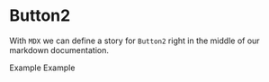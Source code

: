  
<Meta title='MDX|Button2' component={Button2} />
 
# Button2
 
With `MDX` we can define a story for `Button2` right in the middle of our
markdown documentation.
 
<Preview>
  <Story name='Button 2'>
    <form>
      <Button2 variant='small'>Example</Button2>
      <Button2 variant='large'>Example</Button2>
    </form>
  </Story>
</Preview>
